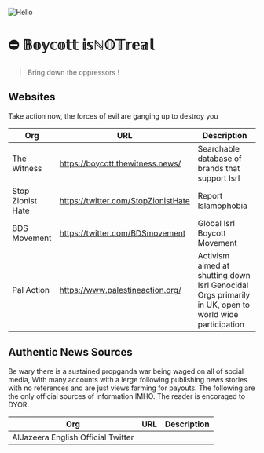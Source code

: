 ![Hello](https://i.ibb.co/3BQWK09/c2.jpg)

# ⛔ 𝔹𝕠𝕪𝕔𝕠𝕥𝕥 𝕚𝕤ℕ𝕆𝕋𝕣𝕖𝕒𝕝

> Bring down the oppressors !

## Websites


<Callout type="error" emoji="️✊">
  Take action now, the forces of evil are ganging up to destroy you
</Callout>

| Org               | URL                                 | Description                                                                                           |
| ----------------- | ----------------------------------- | ----------------------------------------------------------------------------------------------------- |
| The Witness       | https://boycott.thewitness.news/    | Searchable database of brands that support Isrl                                                       |
| Stop Zionist Hate | https://twitter.com/StopZionistHate | Report Islamophobia                                                                                   |
| BDS Movement      | https://twitter.com/BDSmovement     | Global Isrl Boycott Movement                                                                          |
| Pal Action        | https://www.palestineaction.org/    | Activism aimed at shutting down Isrl Genocidal Orgs primarily in UK, open to world wide participation |

## Authentic News Sources

<Callout type="warning" emoji="⚠️">
  Be wary there is a sustained propganda war being waged on all of social media,
  With many accounts with a lerge following publishing news stories with no
  references and are just views farming for payouts. The following are the only
  official sources of information IMHO. The reader is encoraged to DYOR.
</Callout>

| Org                                | URL | Description |
| ---------------------------------- | --- | ----------- |
| AlJazeera English Official Twitter |
